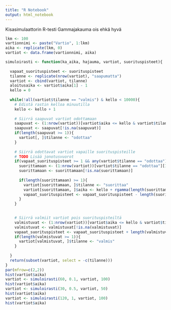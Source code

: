---
title: "R Notebook"
output: html_notebook
---

Kisasimulaattorin R-testi
Gammajakauma ois ehkä hyvä


```{r}
lkm <- 100
vartionnimi <- paste("Vartio", 1:lkm)
aika <- replicate(lkm, 0)
vartiot <- data.frame(vartionnimi, aika)

simuloirasti <- function(ka_aika, hajauma, vartiot, suorituspisteet){
  
  vapaat_suorituspisteet <- suorituspisteet
  tilanne <- replicate(nrow(vartiot), "saapumatta")
  vartiot <- cbind(vartiot, tilanne)
  aloitusaika <- vartiot$aika[1] - 1
  kello = 0
  
  while(!all(vartiot$tilanne == "valmis") & kello < 10000){
    # Edistä rastin kelloa minuutilla
    kello <- kello + 1
    
    # Siirrä saapuvat vartiot odottamaan
    saapuvat <- (1:nrow(vartiot))[vartiot$aika <= kello & vartiot$tilanne == "saapumatta"]
    saapuvat <- saapuvat[!is.na(saapuvat)]
    if(length(saapuvat >= 1)){
      vartiot[, ]$tilanne <- "odottaa"
    }
    
    # Siirrä odottavat vartiot vapaille suorituspisteille
    # TODO Lisää jonotusvuorot
    if(vapaat_suorituspisteet >= 1 && any(vartiot$tilanne == "odottaa")){
      suorittamaan <- (1:nrow(vartiot))[vartiot$tilanne == "odottaa"][1:vapaat_suorituspisteet]
      suorittamaan <- suorittamaan[!is.na(suorittamaan)]
      
      if(length(suorittamaan) >= 1){
        vartiot[suorittamaan, ]$tilanne <- "suorittaa"
        vartiot[suorittamaan, ]$aika <- kello + rgamma(length(suorittamaan), shape = ka_aika/hajauma, scale = hajauma)
        vapaat_suorituspisteet <- vapaat_suorituspisteet - length(suorittamaan)
      }
    }
    

    # Siirrä valmiit vartiot pois suorituspisteiltä
    valmistuvat <- (1:nrow(vartiot))[vartiot$aika <= kello & vartiot$tilanne == "suorittaa"]
    valmistuvat <- valmistuvat[!is.na(valmistuvat)]
    vapaat_suorituspisteet <- vapaat_suorituspisteet + length(valmistuvat)
    if(length(valmistuvat >= 1)){
      vartiot[valmistuvat, ]$tilanne <- "valmis"
    }
    
  }
  return(subset(vartiot, select = -c(tilanne)))
}
par(mfrow=c(2,2))
hist(vartiot$aika)
vartiot <- simuloirasti(60, 0.1, vartiot, 100)
hist(vartiot$aika)
vartiot <- simuloirasti(30, 0.5, vartiot, 50)
hist(vartiot$aika)
vartiot <- simuloirasti(120, 1, vartiot, 100)
hist(vartiot$aika)


```

